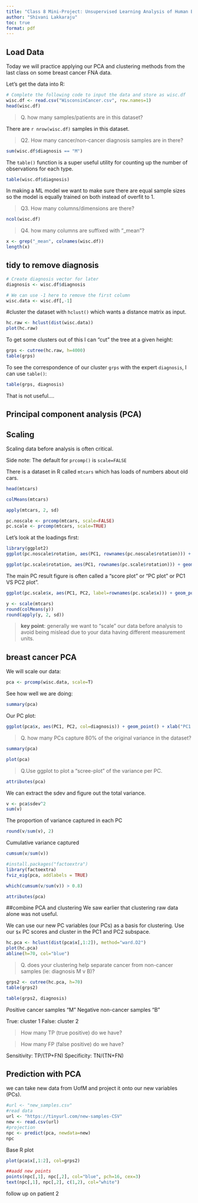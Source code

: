 ```yaml
---
title: "Class 8 Mini-Project: Unsupervised Learning Analysis of Human Breast Cancer Cells"
author: "Shivani Lakkaraju"
toc: true
format: pdf
---
```


## Load Data

Today we will practice applying our PCA and clustering methods from the last class on some breast cancer FNA data.

Let's get the data into R:

```r
# Complete the following code to input the data and store as wisc.df
wisc.df <- read.csv("WisconsinCancer.csv", row.names=1)
head(wisc.df)
```

>Q. how many samples/patients are in this dataset?

There are `r nrow(wisc.df)` samples in this dataset.

>Q2. How many cancer/non-cancer diagnosis samples are in there? 

```r
sum(wisc.df$diagnosis == "M")
```

The `table()` function is a super useful utility for counting up the number of observations for each type.

```r
table(wisc.df$diagnosis)
```
In making a ML model we want to make sure there are equal sample sizes so the model is equally trained on both instead of overfit to 1.
 
>Q3. How many columns/dimensions are there?

```r
ncol(wisc.df)
```

> Q4. how many columns are suffixed with "_mean"?

```r
x <- grep("_mean", colnames(wisc.df))
length(x)
```
## tidy to remove diagnosis

```r
# Create diagnosis vector for later 
diagnosis <- wisc.df$diagnosis 

# We can use -1 here to remove the first column
wisc.data <- wisc.df[,-1]
```


#cluster the dataset with `hclust()` which wants a distance matrix as input. 
```r
hc.raw <- hclust(dist(wisc.data))
plot(hc.raw)
```

To get some clusters out of this I can "cut" the tree at a given height:

```r
grps <- cutree(hc.raw, h=4000)
table(grps)
```

To see the correspondence of our cluster `grps` with the expert `diagnosis`, I can use `table()`:

```r
table(grps, diagnosis)
```

That is not useful....

## Principal component analysis (PCA)

## Scaling

Scaling data before analysis is often critical.

Side note: The default for `prcomp()` is `scale=FALSE`

There is a dataset in R called `mtcars` which has loads of numbers about old cars.

```r
head(mtcars)
```

```r
colMeans(mtcars)
```

```r
apply(mtcars, 2, sd)
```

```r
pc.noscale <- prcomp(mtcars, scale=FALSE)
pc.scale <- prcomp(mtcars, scale=TRUE)
```

Let's look at the loadings first:

```r
library(ggplot2)
ggplot(pc.noscale$rotation, aes(PC1, rownames(pc.noscale$rotation))) + geom_col()
```

```r
ggplot(pc.scale$rotation, aes(PC1, rownames(pc.scale$rotation))) + geom_col()
```

The main PC result figure is often called a "score plot" or "PC plot" or PC1 VS PC2 plot". 

```r
ggplot(pc.scale$x, aes(PC1, PC2, label=rownames(pc.scale$x))) + geom_point() + geom_label()
```

```r
y <- scale(mtcars)
round(colMeans(y))
round(apply(y, 2, sd))
```

> **key point**: generally we want to "scale" our data before analysis to avoid being mislead due to your data having different measurement units.

## breast cancer PCA

We will scale our data:
```r
pca <- prcomp(wisc.data, scale=T)
```

See how well we are doing:
```r
summary(pca)
```

Our PC plot:

```r
ggplot(pca$x, aes(PC1, PC2, col=diagnosis)) + geom_point() + xlab("PC1 (44.38%)") + ylab("PC2 (18.9%)")
```

>Q. how many PCs capture 80% of the original variance in the dataset?

```r
summary(pca)
```

```r
plot(pca)
```

>Q.Use ggplot to plot a "scree-plot" of the variance per PC. 

```r
attributes(pca)
```

We can extract the sdev and figure out the total variance. 

```r
v <- pca$sdev^2
sum(v)
```

The proportion of variance captured in each PC

```r
round(v/sum(v), 2)
```
Cumulative variance captured

```r
cumsum(v/sum(v))
```

```r
#install.packages("factoextra")
library(factoextra)
fviz_eig(pca, addlabels = TRUE)
```

```r
which(cumsum(v/sum(v)) > 0.8)
```

```r
attributes(pca)
```

##combine PCA and clustering
We saw earlier that clustering raw data alone was not useful.

We can use our new PC variables (our PCs) as a basis for clustering. Use our `$x` PC scores and cluster in the PC1 and PC2 subspace.

```r
hc.pca <- hclust(dist(pca$x[,1:2]), method="ward.D2")
plot(hc.pca)
abline(h=70, col="blue")
```

>Q. does your clustering help separate cancer from non-cancer samples (ie: diagnosis M v B)?

```r
grps2 <- cutree(hc.pca, h=70)
table(grps2)
```

```r
table(grps2, diagnosis)
```

Positive cancer samples "M" 
Negative non-cancer samples "B"

True: cluster 1
False: cluster 2

> How many TP (true positive) do we have?

> How many FP (false positive) do we have? 

Sensitivity: TP/(TP+FN) 
Specificity: TN/(TN+FN) 

## Prediction with PCA
we can take new data from UofM and project it onto our new variables (PCs). 

```r
#url <- "new_samples.csv"
#read data
url <- "https://tinyurl.com/new-samples-CSV"
new <- read.csv(url)
#projection
npc <- predict(pca, newdata=new)
npc
```

Base R plot
```r
plot(pca$x[,1:2], col=grps2)

##aadd new points
points(npc[,1], npc[,2], col="blue", pch=16, cex=3)
text(npc[,1], npc[,2], c(1,2), col="white")
```
follow up on patient 2 
